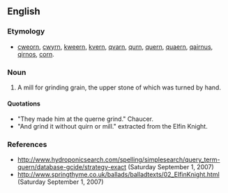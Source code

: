 ==English==

===Etymology===
* [[cweorn]], [[cwyrn]], [[kweern]], [[kvern]], [[qvarn]], [[qurn]], [[quern]], [[quaern]], [[qairnus]], [[qirnos]], [[corn]].

===Noun===
{{en-noun}}

# A mill for grinding grain, the upper stone of which was turned by hand.

====Quotations====
* "They made him at the querne grind." Chaucer.
* "And grind it without quirn or mill." extracted from the Elfin Knight.

===References===
* http://www.hydroponicsearch.com/spelling/simplesearch/query_term-quern/database-gcide/strategy-exact (Saturday September 1, 2007)
* http://www.springthyme.co.uk/ballads/balladtexts/02_ElfinKnight.html (Saturday September 1, 2007)